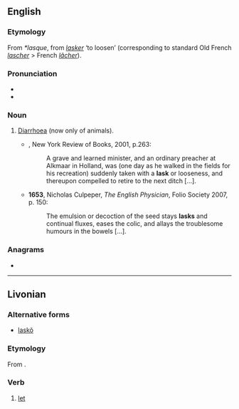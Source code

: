 {{also|låsk|läsk|läsk'|łask}}
==English==

===Etymology===
From {{etyl|ONF.|en}} ''*lasque'', from ''[[lasker]]'' ‘to loosen’ (corresponding to standard Old French ''[[lascher]]'' > French ''[[lâcher]]'').

===Pronunciation===
* {{IPA|en|/lɑːsk/|/læsk/}}
* {{rhymes|en|æsk}}

===Noun===
{{en-noun}}

# [[diarrhoea|Diarrhoea]] (now only of animals).
#* {{RQ:RBrtn AntmyMlncly}}, New York Review of Books, 2001, p.263:
#*: A grave and learned minister, and an ordinary preacher at Alkmaar in Holland, was (one day as he walked in the fields for his recreation) suddenly taken with a '''lask''' or looseness, and thereupon compelled to retire to the next ditch&nbsp;[…].
#* '''1653''', Nicholas Culpeper, ''The English Physician'', Folio Society 2007, p. 150:
#*: The emulsion or decoction of the seed stays '''lasks''' and continual fluxes, eases the colic, and allays the troublesome humours in the bowels&nbsp;[…].

===Anagrams===
* {{anagrams|en|a=akls|Salk|alks}}

----

==Livonian==

===Alternative forms===
* {{qual|Courland}} [[laskõ]]

===Etymology===
From {{inh|liv|fiu-fin-pro|*laskedak}}.

===Verb===
{{head|liv|verb}}

# [[let]]